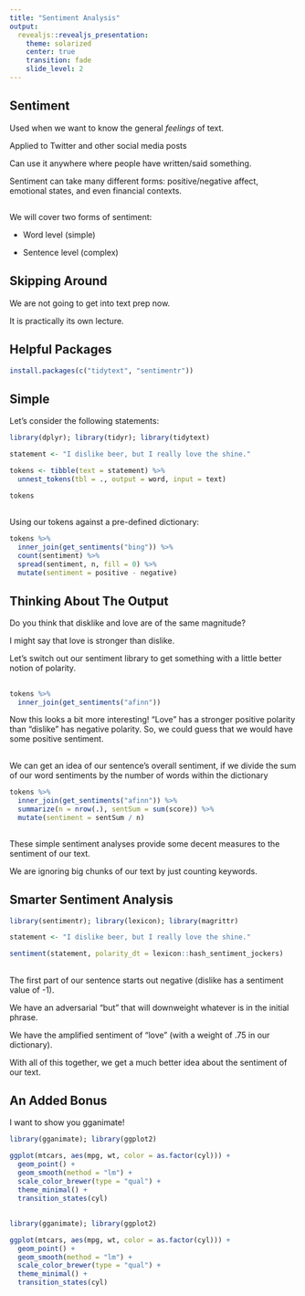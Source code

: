 ```yaml
---
title: "Sentiment Analysis"
output:
  revealjs::revealjs_presentation:
    theme: solarized
    center: true
    transition: fade
    slide_level: 2
---
```


## Sentiment 

Used when we want to know the general *feelings* of text. 

Applied to Twitter and other social media posts

Can use it anywhere where people have written/said something.

Sentiment can take many different forms: positive/negative affect, emotional states, and even financial contexts.

## 

We will cover two forms of sentiment:

- Word level (simple)

- Sentence level (complex)

## Skipping Around

We are not going to get into text prep now. 

It is practically its own lecture.


## Helpful Packages

```r
install.packages(c("tidytext", "sentimentr"))
```


## Simple

Let's consider the following statements:

```r
library(dplyr); library(tidyr); library(tidytext)

statement <- "I dislike beer, but I really love the shine."

tokens <- tibble(text = statement) %>% 
  unnest_tokens(tbl = ., output = word, input = text)

tokens
```


## 

Using our tokens against a pre-defined dictionary:

```r
tokens %>%
  inner_join(get_sentiments("bing")) %>% 
  count(sentiment) %>% 
  spread(sentiment, n, fill = 0) %>% 
  mutate(sentiment = positive - negative)
```


## Thinking About The Output

Do you think that disklike and love are of the same magnitude? 

I might say that love is stronger than dislike. 

Let's switch out our sentiment library to get something with a little better notion of polarity.

##

```r
tokens %>%
  inner_join(get_sentiments("afinn"))
```

Now this looks a bit more interesting! "Love" has a stronger positive polarity than "dislike" has negative polarity. So, we could guess that we would have some positive sentiment.

##

We can get an idea of our sentence's overall sentiment, if we divide the sum of our word sentiments by the number of words within the dictionary

```r
tokens %>%
  inner_join(get_sentiments("afinn")) %>% 
  summarize(n = nrow(.), sentSum = sum(score)) %>% 
  mutate(sentiment = sentSum / n)
```

##

These simple sentiment analyses provide some decent measures to the sentiment of our text. 

We are ignoring big chunks of our text by just counting keywords.

## Smarter Sentiment Analysis

```r
library(sentimentr); library(lexicon); library(magrittr)

statement <- "I dislike beer, but I really love the shine."

sentiment(statement, polarity_dt = lexicon::hash_sentiment_jockers)
```

##

The first part of our sentence starts out negative (dislike has a sentiment value of -1).

We have an adversarial "but" that will downweight whatever is in the initial phrase.

We have the amplified sentiment of "love" (with a weight of .75 in our dictionary).

With all of this together, we get a much better idea about the sentiment of our text.

## An Added Bonus

I want to show you gganimate!

```r
library(gganimate); library(ggplot2)

ggplot(mtcars, aes(mpg, wt, color = as.factor(cyl))) + 
  geom_point() +
  geom_smooth(method = "lm") +
  scale_color_brewer(type = "qual") +
  theme_minimal() +
  transition_states(cyl)
```


##

```r
library(gganimate); library(ggplot2)

ggplot(mtcars, aes(mpg, wt, color = as.factor(cyl))) + 
  geom_point() +
  geom_smooth(method = "lm") +
  scale_color_brewer(type = "qual") +
  theme_minimal() +
  transition_states(cyl)
```